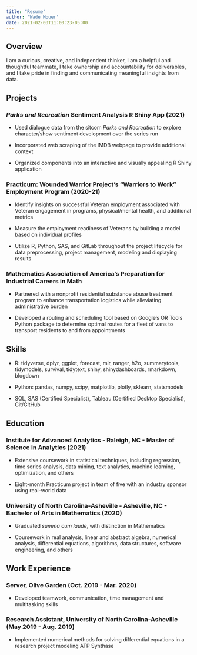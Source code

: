 ```yaml
---
title: "Resume"
author: 'Wade Mouer'
date: 2021-02-03T11:00:23-05:00
---
```


## Overview

I am a curious, creative, and independent thinker, I am a helpful and thoughtful teammate, I take ownership and accountability for deliverables, and I take pride in finding and communicating meaningful insights from data.

## Projects

### *Parks and Recreation* Sentiment Analysis R Shiny App (2021)

-   Used dialogue data from the sitcom *Parks and Recreation* to explore character/show sentiment development over the series run

-   Incorporated web scraping of the IMDB webpage to provide additional context

-   Organized components into an interactive and visually appealing R Shiny application

### Practicum: Wounded Warrior Project's "Warriors to Work" Employment Program (2020-21)

-   Identify insights on successful Veteran employment associated with Veteran engagement in programs, physical/mental health, and additional metrics

-   Measure the employment readiness of Veterans by building a model based on individual profiles

-   Utilize R, Python, SAS, and GitLab throughout the project lifecycle for data preprocessing, project management, modeling and displaying results

### Mathematics Association of America's Preparation for Industrial Careers in Math

-   Partnered with a nonprofit residential substance abuse treatment program to enhance transportation logistics while alleviating administrative burden

-   Developed a routing and scheduling tool based on Google's OR Tools Python package to determine optimal routes for a fleet of vans to transport residents to and from appointments

## Skills

-   R: tidyverse, dplyr, ggplot, forecast, mlr, ranger, h2o, summarytools, tidymodels, survival, tidytext, shiny, shinydashboards, rmarkdown, blogdown

-   Python: pandas, numpy, scipy, matplotlib, plotly, sklearn, statsmodels

-   SQL, SAS (Certified Specialist), Tableau (Certified Desktop Specialist), Git/GitHub

## Education

### Institute for Advanced Analytics - Raleigh, NC - Master of Science in Analytics (2021)

-   Extensive coursework in statistical techniques, including regression, time series analysis, data mining, text analytics, machine learning, optimization, and others

-   Eight-month Practicum project in team of five with an industry sponsor using real-world data

### University of North Carolina-Asheville - Asheville, NC - Bachelor of Arts in Mathematics (2020)

-   Graduated *summa cum laude*, with distinction in Mathematics

-   Coursework in real analysis, linear and abstract algebra, numerical analysis, differential equations, algorithms, data structures, software engineering, and others

## Work Experience

### Server, Olive Garden (Oct. 2019 - Mar. 2020)

-   Developed teamwork, communication, time management and multitasking skills

### Research Assistant, University of North Carolina-Asheville (May 2019 - Aug. 2019)

-   Implemented numerical methods for solving differential equations in a research project modeling ATP Synthase
